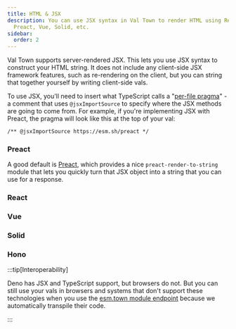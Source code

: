 ```yaml
---
title: HTML & JSX
description: You can use JSX syntax in Val Town to render HTML using React,
  Preact, Vue, Solid, etc.
sidebar:
  order: 2
---
```



Val Town supports server-rendered JSX. This lets you use JSX syntax to construct
your HTML string. It does not include any client-side JSX framework features,
such as re-rendering on the client, but you can string that together yourself
by writing client-side vals.

To use JSX, you'll need to insert what TypeScript calls a
"[per-file pragma](https://www.typescriptlang.org/tsconfig#jsxImportSource)" - a
comment that uses `@jsxImportSource` to specify where the JSX methods are going
to come from. For example, if you're implementing JSX with Preact, the pragma
will look like this at the top of your val:

```tsx
/** @jsxImportSource https://esm.sh/preact */
```

### Preact

A good default is [Preact](https://github.com/preactjs/preact), which provides a
nice `preact-render-to-string` module that lets you quickly turn that JSX object
into a string that you can use for a response.

<Val url="https://www.val.town/embed/maxm/preactExample" height="300px" />

### React

<Val url="https://www.val.town/embed/maxm/reactExample" height="300px" />

### Vue

<Val url="https://www.val.town/embed/maxm/vueExample" height="300px" />

### Solid

<Val url="https://www.val.town/embed/maxm/solidExample" height="300px" />

### Hono

<Val url="https://www.val.town/embed/maxm/honoJSXExample" height="340px" />

:::tip[Interoperability]

Deno has JSX and TypeScript support, but browsers do not. But you
can still use your vals in browsers and systems that don't support
these technologies when you use the [esm.town module endpoint](/api/esm-town) because we automatically transpile their code.

:::
